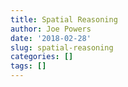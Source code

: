 ```yaml
---
title: Spatial Reasoning
author: Joe Powers
date: '2018-02-28'
slug: spatial-reasoning
categories: []
tags: []
---
```


